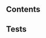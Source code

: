 
[//]: # (import Specs from '@ovhcloud/ods-core/src/components/search-bar/docs/spec.md';)

[//]: # (<Description>{Specs}</Description>)

## Contents
<SpecsSearchBarContents />

## Tests
<SpecsSearchBarTests />
